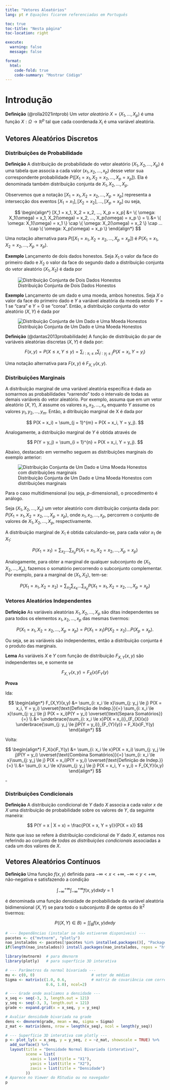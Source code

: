 ```yaml
---
title: "Vetores Aleatórios"
lang: pt # Equações ficarem referenciadas em Português

toc: true
toc-title: "Nesta página"
toc-location: right

execute: 
  warning: false
  message: false

format:
  html:
    code-fold: true
    code-summary: "Mostrar Código"
---
```


# Introdução

**Definição** (@rolla2021intprob) Um *vetor aleatório* $X = (X_1, ..., X_p)$ é uma função $X: \Omega \rightarrow \mathbb{R}^p$ tal que cada coordenada $X_i$ é uma variável aleatória.

## Vetores Aleatórios Discretos

### Distribuições de Probabilidade

**Definição** A distribuição de probabilidade do vetor aleatório $(X_1, X_2, ..., X_p)$ é uma tabela que associa a cada valor $(x_1, x_2, ..., x_p)$ desse vetor sua correspondente probabilidade $P([X_1 = x_1, X_2 = x_2, ..., X_p = x_p])$. Ela é denominada também distribuição conjunta de $X_1, X_2, ..., X_p$.

Observemos que a notação $[X_1 = x_1, X_2 = x_2, ..., X_p = x_p]$ representa a intersecção dos eventos $[X_1 = x_1], [X_2 = x_2], ..., [X_p = x_p]$ ou seja,

$$
\begin{align*}
[X_1 = x_1, X_2 = x_2, ..., X_p = x_p] &= \{ \omega: X_1(\omega) = x_1, X_2(\omega) = x_2, ..., X_p(\omega) = x_p \} = \\ &= \{ \omega: X_1(\omega) = x_1 \} \cap \{ \omega: X_2(\omega) = x_2 \} \cap ...  \cap \{ \omega: X_p(\omega) = x_p \}
\end{align*}
$$

Uma notação alternativa para $P([X_1 = x_1, X_2 = x_2, ..., X_p = x_p])$ é $P(X_1 = x_1, X_2 = x_2, ..., X_p = x_p)$.

**Exemplo** Lançamento de dois dados honestos. Seja $X_1$ o valor da face do primeiro dado e $X_2$ o valor da face do segundo dado a distribuição conjunta do vetor aleatório $(X_1, X_2)$ é dada por

![Distribuição Conjunta de Dois Dados Honestos](figs/tabela_dados.png)

**Exemplo** Lançamento de um dado e uma moeda, ambos honestos. Seja $X$ o valor da face do primeiro dado e $Y$ a variável aleatória da moeda sendo $Y = 1$ se "cara" e $Y = 0$ se "coroa". Então, a distribuição conjunta do vetor aleatório $(X, Y)$ é dada por

![Distribuição Conjunta de Um Dado e Uma Moeda Honestos](figs/tabela_dado_moeda.png)

**Definição** (@dantas2013probabilidade) A função de distribuição do par de variáveis aleatórias discretas $(X,Y)$ é dada por:

$$
F(x,y) = P(X \le x, Y \le y) = \sum_{i: x_i \le x}\sum_{j: y_j \le j} P(X = x_i, Y = y_i)
$$

Uma notação alternativa para $F(x,y)$ é $F_{X,Y}(x,y)$.

### Distribuições Marginais

A distribuição marginal de uma variável aleatória específica é dada ao somarmos as probabilidades "varrendo" todo o intervalo de todas as demais variáveis do vetor aleatório. Por exemplo, assuma que em um vetor aleatório $(X,Y)$, $X$ assume os valores $x_1, x_2, ..., x_n$ enquanto $Y$ assume os valores $y_1, y_2, ..., y_m$. Então, a ditribuição marginal de X é dada por

$$
P(X = x_i) = \sum_{j = 1}^{m} = P(X = x_i, Y = y_j).
$$

Analogamente, a dstribuição marginal de $Y$ é obtida através de

$$
P(Y = y_j) = \sum_{i = 1}^{n} = P(X = x_i, Y = y_j).
$$

Abaixo, destacado em vermelho seguem as distribuições marginais do exemplo anterior:

![Distribuição Conjunta de Um Dado e Uma Moeda Honestos com distribuições marginais](figs/tabela_dado_moeda_marginal.png)

Para o caso multidimensional (ou seja, $p$-dimensional), o procedimento é análogo.

Seja $(X_1, X_2, ..., X_p)$ um vetor aleatório com distribuição conjunta dada por: $P(X_1 = x_1, X_2 = x_2, ..., X_p = x_p)$, onde $x_1, x_2, ..., x_p$, percorrem o conjunto de valores de $X_1, X_2, ..., X_p$, respectivamente.

A distribuição marginal de $X_1$ é obtida calculando-se, para cada valor $x_1$ de $X_1$:

$$
P(X_1 = x_1) = \sum_{x_2} \dots \sum_{x_p} P(X_1 = x_1, X_2 = x_2, ..., X_p = x_p)
$$

Analogamente, para obter a marginal de qualquer subconjunto de $(X_1, X_2, ..., X_p)$, fazemos o somatório percorrendo o subconjunto complementar. Por exemplo, para a marginal de $(X_1, X_2)$, tem-se:

$$
P(X_1 = x_1, X_2 = x_2) = \sum_{x_3} \sum_{x_4} \dots \sum_{x_p} P(X_1 = x_1, X_2 = x_2, ..., X_p = x_p)
$$

### Vetores Aleatórios Independentes

**Definição** As variáveis aleatórias $X_1, X_2, ..., X_p$ são ditas independentes se para todos os elementos $x_1, x_2, ..., x_p$ das mesmas tivermos:

$$
P(X_1 = x_1, X_2 = x_2, ..., X_p = x_p) = P(X_1 = x_1)P(X_2 = x_2)...P(X_p = x_p).
$$

Ou seja, se as variáveis são independentes, então a distribuição conjunta é o produto das marginais.

**Lema** As variáveis $X$ e $Y$ com função de distribuição $F_{X,Y}(x,y)$ são independentes se, e somente se

$$
F_{X,Y}(x,y) = F_{X}(x)F_{Y}(y)
$$

**Prova**

Ida:

$$
\begin{align*}
F_{X,Y}(x,y) &= \sum_{i: x_i \le x}\sum_{j: y_j \le j} P(X = x_i, Y = y_i) \overset{\text{Definição de Indep.}}{=} \sum_{i: x_i \le x}\sum_{j: y_j \le j} P(X = x_i)P(Y = y_i) \overset{\text{Separa Somatórios}}{=} \\ &= \underbrace{\sum_{i: x_i \le x}P(X = x_i)}_{F_{X}(x)}  \underbrace{\sum_{j: y_j \le j}P(Y = y_i)}_{F_{Y}(y)} = F_X(x)F_Y(y)
\end{align*}
$$

Volta:

$$
\begin{align*}
F_X(x)F_Y(y) &= \sum_{i: x_i \le x}P(X = x_i) \sum_{j: y_j \le j}P(Y = y_i) \overset{\text{Combina Somatórios}}{=} \sum_{i: x_i \le x}\sum_{j: y_j \le j} P(X = x_i)P(Y = y_i) \overset{\text{Definição de Indep.}}{=} \\ &= \sum_{i: x_i \le x}\sum_{j: y_j \le j} P(X = x_i, Y = y_i) = F_{X,Y}(x,y)
\end{align*}
$$

$\square$

### Distribuições Condicionais

**Definição** A distribuição condicional de $Y$ dado $X$ associa a cada valor $x$ de $X$ uma distribuição de probabilidade sobre os valores de $Y$, da seguinte maneira:

$$
P(Y = x | X = x) = \frac{P(X = x, Y = y)}{P(X = x)}
$$

Note que isso se refere à distribuição condicional de $Y$ dado $X$, estamos nos referindo ao conjunto de *todas as distribuições condicionais* associadas a cada um dos valores de $X$.

## Vetores Aleatórios Contínuos

**Definição** Uma função $f(x,y)$ definida para $- \infty < x < + \infty$, $- \infty < y < + \infty$, não-negativa e satisfazendo a condição

$$
\int_{-\infty}^{+\infty}\int_{-\infty}^{+\infty}f(x,y)dxdy=1
$$

é denominada uma função densidade de probabilidade da variável aleatória bidimensional $(X,Y)$ se para todo o subconjunto $B$ de opntos do $\mathbb{R}^2$ tivermos:

$$
P((X,Y) \in B) = \int\int_{B}f(x,y)dxdy
$$

```r
# --- Dependências (instalar se não estiverem disponíveis) ---
pacotes <- c("mvtnorm", "plotly")
nao_instalados <- pacotes[!pacotes %in% installed.packages()[, "Package"]]
if(length(nao_instalados)) install.packages(nao_instalados, repos = "https://cloud.r-project.org")

library(mvtnorm)  # para dmvnorm
library(plotly)   # para superfície 3D interativa

# --- Parâmetros da normal bivariada ---
mu <- c(0, 0)                         # vetor de médias
Sigma <- matrix(c(1.0, 0.6,           # matriz de covariância com correlação
                  0.6, 1.0), ncol=2)

# --- Grade onde avaliamos a densidade ---
x_seq <- seq(-3, 3, length.out = 121)
y_seq <- seq(-3, 3, length.out = 121)
grade <- expand.grid(x = x_seq, y = y_seq)

# Avaliar densidade bivariada na grade
dens <- dmvnorm(grade, mean = mu, sigma = Sigma)
z_mat <- matrix(dens, nrow = length(x_seq), ncol = length(y_seq))

# --- Superfície 3D interativa com plotly ---
p <- plot_ly(x = x_seq, y = y_seq, z = ~z_mat, showscale = TRUE) %>%
  add_surface() %>%
  layout(title = "Densidade Normal Bivariada (interativa)",
         scene = list(
           xaxis = list(title = "X1"),
           yaxis = list(title = "X2"),
           zaxis = list(title = "Densidade")
         ))
# Aparece no Viewer do RStudio ou no navegador
p
```

